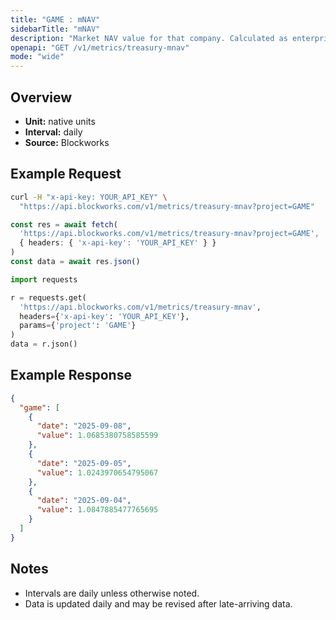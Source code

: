 ```yaml
---
title: "GAME : mNAV"
sidebarTitle: "mNAV"
description: "Market NAV value for that company. Calculated as enterprise value / NAV"
openapi: "GET /v1/metrics/treasury-mnav"
mode: "wide"
---
```


## Overview

- **Unit:** native units
- **Interval:** daily
- **Source:** Blockworks

## Example Request

<CodeGroup>

```bash cURL
curl -H "x-api-key: YOUR_API_KEY" \
  "https://api.blockworks.com/v1/metrics/treasury-mnav?project=GAME"
```

```typescript TypeScript
const res = await fetch(
  'https://api.blockworks.com/v1/metrics/treasury-mnav?project=GAME',
  { headers: { 'x-api-key': 'YOUR_API_KEY' } }
)
const data = await res.json()
```

```python Python
import requests

r = requests.get(
  'https://api.blockworks.com/v1/metrics/treasury-mnav',
  headers={'x-api-key': 'YOUR_API_KEY'},
  params={'project': 'GAME'}
)
data = r.json()
```

</CodeGroup>

## Example Response

```json
{
  "game": [
    {
      "date": "2025-09-08",
      "value": 1.0685380758585599
    },
    {
      "date": "2025-09-05",
      "value": 1.0243970654795067
    },
    {
      "date": "2025-09-04",
      "value": 1.0847885477765695
    }
  ]
}
```

## Notes
- Intervals are daily unless otherwise noted.
- Data is updated daily and may be revised after late-arriving data.
